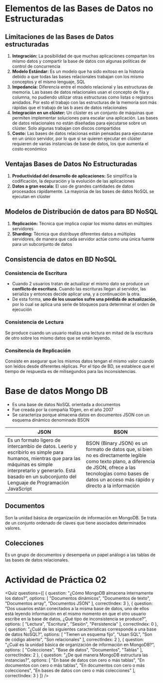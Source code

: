 
# Elementos de las Bases de Datos no Estructuradas

## Limitaciones de las Bases de Datos estructuradas

1. **Integración:** La posibilidad de que muchas aplicaciones compartan los mismo datos y compartir la base de datos con algunas políticas de control de concurrencia
2. **Modelo Estándar:** Es un modelo que ha sido exitoso en la historia debido a que todas las bases relacionales trabajan con los mismo conceptos y el mismo lenguaje, SQL
3. **Impedancia:** Diferencia entre el modelo relacional y las estructuras de memoria. Las bases de datos relacionales usan el concepto de fila y columna, no pudiendo utilizar otras estructuras como listas o registros anidados. Por esto el trabajo con las estructuras de la memoria son más rápidas que el trabajo de las b ases de datos relacionales
4. **Integración en un clúster:** Un clúster es un conjunto de máquinas que permiten implementar soluciones para escalar una aplicación. Las bases de datos relacionales no están diseñadas para ejecutarse sobre un clúster. Solo algunas trabajan con discos compartidos
5. **Costo:** Las bases de datos relacionas están pensadas para ejecutarse en un único servidor, por lo que si se quieren ejecutar en clúster requieren de varias instancias de base de datos, los que aumenta el costo económico

## Ventajas Bases de Datos No Estructuradas

1. **Productividad del desarrollo de aplicaciones:** Se simplifica la codificación, la depuración y la evolución de las aplicaciones
2. **Datos a gran escala:** El uso de grandes cantidades de datos procesados rápidamente. La mayorúa de las bases de datos NoSQL se ejecutan en clúster

## Modelos de Distribución de datos para BD NoSQL

1. **Replicación:** Técnica que implica copiar los mismo datos en múltiples servidores
2. **Sharding:** Técnica que distribuye diferentes datos a múltiples servidores, de manera que cada servidor actúe como una única fuente para un subconjunto de datos

## Consistencia de datos en BD NoSQL

### Consistencia de Escritura
- Cuando 2 usuarios tratan de actualizar el mismo dato se produce un **conflicto de escritura**. Cuando las escrituras llegan al servidor, las serializa y entonces decide aplicar una, y a continuación la otra.
- De esta forma, **uno de los usuarios sufre una pérdida de actualización**, por lo cual se aplica una serie de bloqueos para determinar el orden de ejecución

### Consistencia de Lectura
Se produce cuando un usuario realiza una lectura en mitad de la escritura de otro sobre los mismo datos que se están leyendo.

### Consitencia de Replicación
Consiste en asegurar que los mismos datos tengan el mismo valor cuando son leídos desde diferentes réplicas. Por el tipo de BD, se establece que el tiempo de respuesta es de milisegundos para las inconsistencias.

# Base de datos Mongo DB

- Es una base de datos NoSQL orientada a documentos
- Fue creada por la compañía 10gen, en el año 2007
- Se caracteriza porque almacena datos en documentos JSON con un esquema dinámico denominado BSON

|JSON|BSON|
|---|---|
|Es un formato ligero de intercambio de datos. Leerlo y escribirlo es simple para humanos, mientras que para las máquinas es simple interpretarlo y generarlo. Está basado en un subconjunto del Lenguaje de Programación JavaScript|BSON (Binary JSON) es un formato de datos que, si bien no es directamente legible como texto plano, a diferencia de JSON, ofrece a las tecnologías como bases de datos un acceso más rápido y directo a la información|

## Documentos
Son la unidad básica de organización de información en MongoDB. Se trata de un conjunto ordenado de claves que tiene asociados determinados valores.

## Colecciones
Es un grupo de documentos y desempeña un papel análogo a las tablas de las bases de datos relacionales.

# Actividad de Práctica 02

<Quiz questions={[
  {
    question: "¿Cómo MongoDB almacena internamente los datos?",
    options: [
      "Documentos dinámicos",
      "Documentos de texto",
      "Documentos array",
      "Documentos JSON"
    ],
    correctIndex: 3
  },
  {
    question: "Dos usuarios están conectados a la misma base de datos, uno de ellos está leyendo información en el mismo momento en que el otro usuario escribe en la base de datos, ¿Qué tipo de inconsistencia se produce?",
    options: [
      "Lectura",
      "Escritura",
      "Sesión",
      "Persistencia"
    ],
    correctIndex: 0
  },
  {
    question: "¿Cuál de las siguientes características corresponde a una base de datos NoSQL?",
    options: [
      "Tienen un esquema fijo",
      "Usan SQL",
      "Son de código abierto",
      "Son relacionales"
    ],
    correctIndex: 2
  },
  {
    question: "¿Cuál es la unidad básica de organización de información en MongoDB?",
    options: [
      "Colecciones",
      "Base de datos",
      "Documentos",
      "Tablas"
    ],
    correctIndex: 2
  },
  {
    question: "¿De qué manera MongoDB estructura las instancias?",
    options: [
      "En base de datos con cero o más tablas",
      "En documentos con cero o más tablas",
      "En documentos con cero o más colecciones",
      "En bases de datos con cero o más colecciones"
    ],
    correctIndex: 3
  }
]} />
